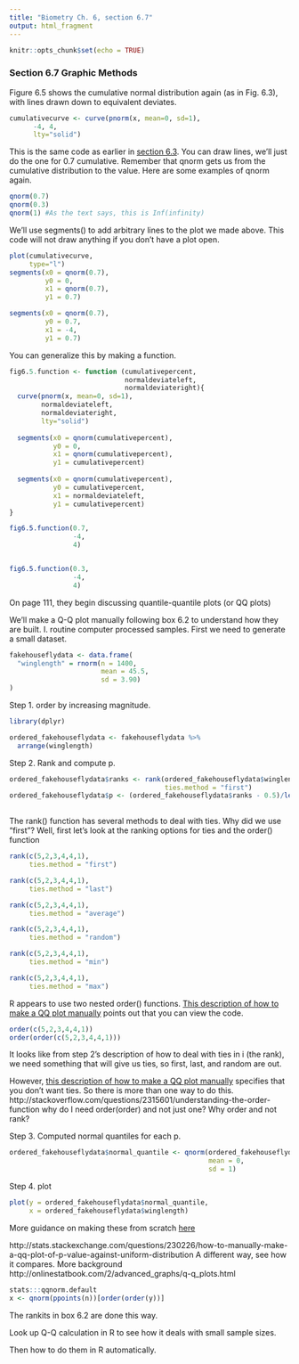 ```yaml
---
title: "Biometry Ch. 6, section 6.7"
output: html_fragment
---
```


```r
knitr::opts_chunk$set(echo = TRUE)
```

<h3>Section 6.7 Graphic Methods</h3>

Figure 6.5 shows the cumulative normal distribution again (as in Fig. 6.3), with lines drawn down to equivalent deviates.
```r
cumulativecurve <- curve(pnorm(x, mean=0, sd=1),
      -4, 4,
      lty="solid")
```

This is the same code as earlier in [section 6.3](LINK HERE).
You can draw lines, we'll just do the one for 0.7 cumulative.
Remember that qnorm gets us from the cumulative distribution to the value.
Here are some examples of qnorm again.
```r
qnorm(0.7)
qnorm(0.3)
qnorm(1) #As the text says, this is Inf(infinity)
```
We'll use segments() to add arbitrary lines to the plot we made above.
This code will not draw anything if you don't have a plot open.

```r
plot(cumulativecurve,
     type="l")
segments(x0 = qnorm(0.7),
         y0 = 0,
         x1 = qnorm(0.7),
         y1 = 0.7)

segments(x0 = qnorm(0.7),
         y0 = 0.7,
         x1 = -4,
         y1 = 0.7)
```

You can generalize this by making a function.

```r
fig6.5.function <- function (cumulativepercent,
                             normaldeviateleft,
                             normaldeviateright){
  curve(pnorm(x, mean=0, sd=1),
        normaldeviateleft,
        normaldeviateright,
        lty="solid")
  
  segments(x0 = qnorm(cumulativepercent),
           y0 = 0,
           x1 = qnorm(cumulativepercent),
           y1 = cumulativepercent)
  
  segments(x0 = qnorm(cumulativepercent),
           y0 = cumulativepercent,
           x1 = normaldeviateleft,
           y1 = cumulativepercent)
}

fig6.5.function(0.7,
                -4,
                4)


fig6.5.function(0.3,
                -4,
                4)

```

On page 111, they begin discussing quantile-quantile plots (or QQ plots)

We'll make a Q-Q plot manually following box 6.2 to understand how they are built.
I. routine computer processed samples.
First we need to generate a small dataset.
```r
fakehouseflydata <- data.frame(
  "winglength" = rnorm(n = 1400,
                       mean = 45.5,
                       sd = 3.90)
)
```
Step 1.  order by increasing magnitude.

```r
library(dplyr)
```
```r
ordered_fakehouseflydata <- fakehouseflydata %>%
  arrange(winglength)
```

Step 2. Rank and compute p.
```r
ordered_fakehouseflydata$ranks <- rank(ordered_fakehouseflydata$winglength,
                                       ties.method = "first")
ordered_fakehouseflydata$p <- (ordered_fakehouseflydata$ranks - 0.5)/length(ordered_fakehouseflydata$winglength)
                                       
```

The rank() function has several methods to deal with ties.
Why did we use "first"?  Well, first let's look at the ranking options for ties and the order() function

```r
rank(c(5,2,3,4,4,1),
     ties.method = "first")

rank(c(5,2,3,4,4,1),
     ties.method = "last")

rank(c(5,2,3,4,4,1),
     ties.method = "average")

rank(c(5,2,3,4,4,1),
     ties.method = "random")

rank(c(5,2,3,4,4,1),
     ties.method = "min")

rank(c(5,2,3,4,4,1),
     ties.method = "max")
```

R appears to use two nested order() functions.  [This description of how to make a QQ plot manually](https://rpubs.com/markheckmann/45771) points out that you can view the code.

```r
order(c(5,2,3,4,4,1))
order(order(c(5,2,3,4,4,1)))
```
It looks like from step 2's description of how to deal with ties in i (the rank), we need something that will give us ties,
so first, last, and random are out.

However, [this description of how to make a QQ plot manually](https://rpubs.com/markheckmann/45771) specifies that you don't want ties.  So there is more than one way to do this.
http://stackoverflow.com/questions/2315601/understanding-the-order-function why do I need order(order) and not just one?  Why order and not rank?

Step 3. Computed normal quantiles for each p.
```r
ordered_fakehouseflydata$normal_quantile <- qnorm(ordered_fakehouseflydata$p,
                                                  mean = 0, 
                                                  sd = 1)
```

Step 4. plot
```r
plot(y = ordered_fakehouseflydata$normal_quantile,
     x = ordered_fakehouseflydata$winglength)
```

More guidance on making these from scratch [here](https://rpubs.com/markheckmann/45771)

http://stats.stackexchange.com/questions/230226/how-to-manually-make-a-qq-plot-of-p-value-against-uniform-distribution
A different way, see how it compares.
More background http://onlinestatbook.com/2/advanced_graphs/q-q_plots.html

```r
stats:::qqnorm.default
x <- qnorm(ppoints(n))[order(order(y))]
```

The rankits in box 6.2 are done this way.

 Look up Q-Q calculation in R to see how it deals with small sample sizes.
 
Then how to do them in R automatically.
 
